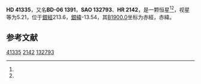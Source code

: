 {{Starbox begin
| name = HD 41335
}}
{{Starbox observe
| epoch = [[J2000.0|J2000.0]]
| constell = {{星座名待查}}<ref name=SIMBAD>{{cite web
 | url=http://simbad.u-strasbg.fr/simbad/sim-id?Ident=HR+2142
 | title=Pulsating variable Star
 | publisher=Centre de Données astronomiques de Strasbourg
 | work=SIMBAD
 | accessdate=2012-07-13
 | archive-date=2016-03-18
 | archive-url=https://web.archive.org/web/20160318075524/http://simbad.u-strasbg.fr/simbad/sim-id?Ident=HR+2142
 | dead-url=no
 }}</ref><ref name=DATA>{{cite web
 | url=http://vizier.u-strasbg.fr/viz-bin/VizieR-5?-out.add=.&-source=5050&-corr=PK=HR&-out.max=9999&HR=2142
 | title=VizieR Detailed Page
 | accessdate=2012-07-13
 | archive-date=2019-02-16
 | archive-url=https://web.archive.org/web/20190216111659/http://vizier.u-strasbg.fr/viz-bin/VizieR-5?-out.add=.&-source=5050&-corr=PK=HR&-out.max=9999&HR=2142
 | dead-url=no
 }}</ref>
| 星官 = 
| ra = {{RA|6|4|13.5}}<ref name=SIMBAD /><ref name=DATA />
| dec = {{DEC|-6|42|33}}<ref name=SIMBAD /><ref name=DATA />
| appmag_v = 5.21<ref name=SIMBAD /><ref name=DATA />
}}
{{Starbox character
| class = B2Ven<ref name=SIMBAD /><ref name=DATA />
| b-v = -0.06<ref name=SIMBAD /><ref name=DATA />
| u-b = -0.85<ref name=SIMBAD /><ref name=DATA />
| r-i = 0.04<ref name=SIMBAD /><ref name=DATA />
| variable = 
}}
{{Starbox astrometry
| radial_v = -0.85
| prop_mo_ra = 25
| parallax = 
| p_error = 
}}
{{Starbox catalog
| names =BD-06 1391，[[SAO星表|SAO]] 132793，[[HD星表|HD]] 41335，[[HR星表|HR]] 2142}}
{{Starbox reference |Simbad=HR+2142}}
{{Starbox end}}

'''HD 41335'''，又名'''BD-06 1391'''，'''SAO 132793'''、'''HR 2142'''，是一颗恒星<ref name=SIMBAD /><ref name=DATA />，视星等为5.21，位于[[銀道座標系|銀經]]213.6，[[銀道座標系|銀緯]]-13.54，其[[B1900.0|B1900.0]]坐标为赤經{{RA|5|59|21.9}}，赤緯{{DEC|-6|-13.54|17}}。

== 参考文献 ==
{{reflist}}

{{star-stub}}

[[Category:HD和HDE天體|41335]]
[[Category:HR天體|2142]]
[[Category:SAO天體|132793]]